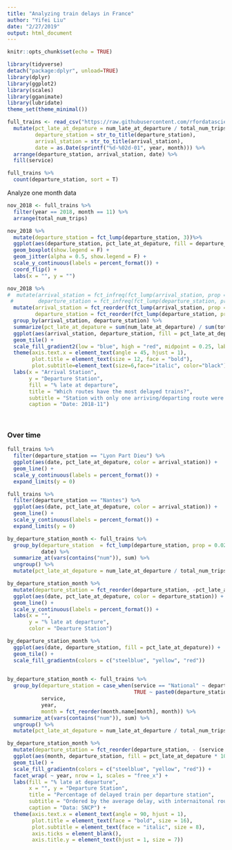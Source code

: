 ```yaml
---
title: "Analyzing train delays in France"
author: "Yifei Liu"
date: "2/27/2019"
output: html_document
---
```


```r
knitr::opts_chunk$set(echo = TRUE)
```

```r
library(tidyverse)
detach("package:dplyr", unload=TRUE)
library(dplyr)
library(ggplot2)
library(scales)
library(gganimate)
library(lubridate)
theme_set(theme_minimal())

```


```r
full_trains <- read_csv("https://raw.githubusercontent.com/rfordatascience/tidytuesday/master/data/2019/2019-02-26/full_trains.csv") %>%  
  mutate(pct_late_at_depature = num_late_at_departure / total_num_trips,
         departure_station = str_to_title(departure_station),
         arrival_station = str_to_title(arrival_station),
         date = as.Date(sprintf("%d-%02d-01", year, month))) %>%
  arrange(departure_station, arrival_station, date) %>%
  fill(service)

full_trains %>%
  count(departure_station, sort = T)


```

Analyze one month data

```r

nov_2018 <- full_trains %>% 
  filter(year == 2018, month == 11) %>%
  arrange(total_num_trips) 

nov_2018 %>%
  mutate(departure_station = fct_lump(departure_station, 3))%>%
  ggplot(aes(departure_station, pct_late_at_depature, fill = departure_station)) +
  geom_boxplot(show.legend = F) +
  geom_jitter(alpha = 0.5, show.legend = F) +
  scale_y_continuous(labels = percent_format()) +
  coord_flip() +
  labs(x = "", y = "")

nov_2018 %>%
#  mutate(arrival_station = fct_infreq(fct_lump(arrival_station, prop = 0.01)),
 #        departure_station = fct_infreq(fct_lump(departure_station, prop = 0.01))) %>%
  mutate(arrival_station = fct_reorder(fct_lump(arrival_station, prop = 0.01), pct_late_at_depature),
         departure_station = fct_reorder(fct_lump(departure_station, prop = 0.01), pct_late_at_depature)) %>%
  group_by(arrival_station, departure_station) %>%
  summarize(pct_late_at_depature = sum(num_late_at_departure) / sum(total_num_trips)) %>%
  ggplot(aes(arrival_station, departure_station, fill = pct_late_at_depature)) +
  geom_tile() +
  scale_fill_gradient2(low = "blue", high = "red", midpoint = 0.25, labels = percent_format()) +
  theme(axis.text.x = element_text(angle = 45, hjust = 1),
        plot.title = element_text(size = 12, face = "bold"),
        plot.subtitle=element_text(size=6,face="italic", color="black")) +
  labs(x = "Arrival Station",
       y = "Departure Station",
       fill = "% late at departure",
       title = "Which routes have the most delayed trains?",
       subtitle = "Station with only one arriving/departing route were lumped into 'Other'",
       caption = "Date: 2018-11")
  
  
```


### Over time

```r
full_trains %>% 
  filter(departure_station == "Lyon Part Dieu") %>%
  ggplot(aes(date, pct_late_at_depature, color = arrival_station)) +
  geom_line() +
  scale_y_continuous(labels = percent_format()) +
  expand_limits(y = 0)

full_trains %>% 
  filter(departure_station == "Nantes") %>%
  ggplot(aes(date, pct_late_at_depature, color = arrival_station)) +
  geom_line() +
  scale_y_continuous(labels = percent_format()) +
  expand_limits(y = 0)

by_departure_station_month <- full_trains %>%
  group_by(departure_station  = fct_lump(departure_station, prop = 0.02),
           date) %>%
  summarize_at(vars(contains("num")), sum) %>%
  ungroup() %>%
  mutate(pct_late_at_depature = num_late_at_departure / total_num_trips)

by_departure_station_month %>%
  mutate(departure_station = fct_reorder(departure_station, -pct_late_at_depature, last)) %>%
  ggplot(aes(date, pct_late_at_depature, color = departure_station)) +
  geom_line() +
  scale_y_continuous(labels = percent_format()) +
  labs(x = "",
       y = "% late at departure",
       color = "Dearture Station")

by_departure_station_month %>%
  ggplot(aes(date, departure_station, fill = pct_late_at_depature)) +
  geom_tile() +
  scale_fill_gradientn(colors = c("steelblue", "yellow", "red"))
  

```




```r
by_departure_station_month <- full_trains %>%
  group_by(departure_station = case_when(service == "National" ~ departure_station, 
                                         TRUE ~ paste0(departure_station, " - (International)")),
           service, 
           year,
           month = fct_reorder(month.name[month], month)) %>%
  summarize_at(vars(contains("num")), sum) %>%
  ungroup() %>%
  mutate(pct_late_at_depature = num_late_at_departure / total_num_trips)

by_departure_station_month %>%
  mutate(departure_station = fct_reorder(departure_station, - (service == "International") + pct_late_at_depature)) %>%
  ggplot(aes(month, departure_station, fill = pct_late_at_depature * 100)) +
  geom_tile() +
  scale_fill_gradientn(colors = c("steelblue", "yellow", "red")) +
  facet_wrap( ~ year, nrow = 1, scales = "free_x") +
  labs(fill = "% late at departure", 
       x = "", y = "Departure Station",
       title = "Percentage of delayed train per departure station",
       subtitle = "Ordered by the average delay, with internaitonal routes on the bottom",
       caption = "Data: SNCP") +
  theme(axis.text.x = element_text(angle = 90, hjust = 1),
        plot.title = element_text(face = "bold", size = 16),
        plot.subtitle = element_text(face = "italic", size = 8),
        axis.ticks = element_blank(),
        axis.title.y = element_text(hjust = 1, size = 7))

```














